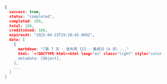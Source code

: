 ```json Node
{
  success: true,
  status: "completed",
  completed: 100,
  total: 100,
  creditsUsed: 100,
  expiresAt: "2025-04-23T19:28:45.000Z",
  data: [
    {
      markdown: "[第 7 天 - 发布周 III · 集成日（4 月）..."
      html: `<!DOCTYPE html><html lang="en" class="light" style="color...`,
      metadata: [Object],
    },
    ...
  ]
}
```
